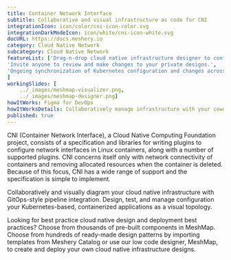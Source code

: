 ```yaml
---
title: Container Network Interface
subtitle: Collaborative and visual infrastructure as code for CNI
integrationIcon: icon/color/cni-icon-color.svg
integrationDarkModeIcon: icon/white/cni-icon-white.svg
docURL: https://docs.meshery.io
category: Cloud Native Network
subcategory: Cloud Native Network
featureList: ['Drag-n-drop cloud native infrastructure designer to configure, model, and deploy your workloads.',
'Invite anyone to review and make changes to your private designs.',
'Ongoing synchronization of Kubernetes configuration and changes across any number of clusters.'
]
workingSlides: [
    ../_images/meshmap-visualizer.png,
    ../_images/meshmap-designer.png]
howItWorks: Figma for DevOps
howItWorksDetails: Collaboratively manage infrastructure with your coworkers synchronously sharing the same designs.
published: true
---
```

<p>
    CNI (Container Network Interface), a Cloud Native Computing Foundation project, consists of a specification and libraries for writing plugins to configure network interfaces in Linux containers, along with a number of supported plugins. CNI concerns itself only with network connectivity of containers and removing allocated resources when the container is deleted. Because of this focus, CNI has a wide range of support and the specification is simple to implement.
</p>
<p>
    Collaboratively and visually diagram your cloud native infrastructure with GitOps-style pipeline integration. Design, test, and manage configuration your Kubernetes-based, containerized applications as a visual topology.
</p>
<p>
    Looking for best practice cloud native design and deployment best practices? Choose from thousands of pre-built components in MeshMap. Choose from hundreds of ready-made design patterns by importing templates from Meshery Catalog or use our low code designer, MeshMap, to create and deploy your own cloud native infrastructure designs.
</p>
